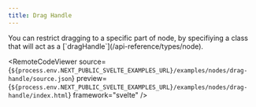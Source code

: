 ```yaml
---
title: Drag Handle
---
```



<ExampleLayout>
You can restrict dragging to a specific part of node, by specifiying a class that will act as a [`dragHandle`](/api-reference/types/node).

<RemoteCodeViewer
  source={`${process.env.NEXT_PUBLIC_SVELTE_EXAMPLES_URL}/examples/nodes/drag-handle/source.json`}
  preview={`${process.env.NEXT_PUBLIC_SVELTE_EXAMPLES_URL}/examples/nodes/drag-handle/index.html`}
  framework="svelte"
/>
</ExampleLayout>

<UnusedPropWarning />
